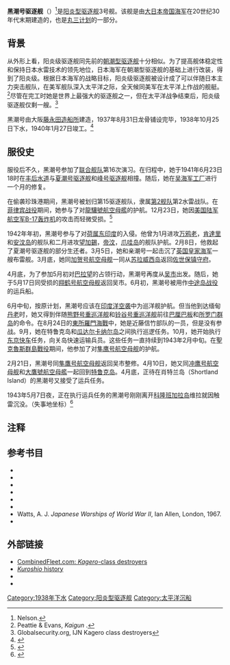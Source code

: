 {{軍艦模板
|圖片=[[File:IJN_DD_Kuroshio_1938_launching.jpg|300px]]
|照片說明= 正在下水的黑潮号
|圖片2= 
|照片說明2= 
|名稱= Kuroshio 
|艦種= [[驅逐艦|驅逐艦]]
|艦名= 
|擁有國= [[大日本帝國|大日本帝國]]
|艦級= [[陽炎型驅逐艦|陽炎型驅逐艦]]
|代號= 
|前型=
|次型=
|同型=
|數量= 
|製造= [[藤永田造船所|藤永田造船所]]
|下訂= 
|造價=  
|動工= 
|下水= 1938年10月28日
|服役= 1940年1月1日
|退役= 
|結局= 1943年5月8日沉没于所罗门海域西部
|除籍= 1943年6月23日
|狀態= 
|綽號=
|榮譽=
|排水= 2033 公噸
|標準= 
|基準= 
|滿載= 
|長度= 118.5 公尺
|闊度= 10.8 公尺
|吃水= 3.8 公尺
|極速= 35.5節
|鍋爐= 3 × Kampon水管鍋爐<br />2 × Kanpon脈衝渦輪機
|引擎= 
|燃料=
|出力= 52000馬力
|續航= 5000海里(18節時)
|乘員= 239
|裝甲= 
|裝備= (1939)<br/>• 6 × [[50倍径三年式127毫米炮|50倍径三年式127毫米炮]] <br />• 2 × [[九六式25毫米高射机炮|九六式25毫米高射机炮]]<br />• 8 × {{convert|24|in|mm|0|abbr=on}} [[鱼雷|鱼雷]]<br />• 18 [[深水炸彈|深水炸彈]]<br />• 2 x [[掃雷器|掃雷器]]
|射控裝置=
|偵搜設備=
|電戰系統=
|電子設備=
|飛行= 
|艦載機= 
|其它=
}}
'''黑潮号驱逐舰'''（{{lang|ja|黒潮}}）<ref>Nelson. </ref>是[[阳炎型驱逐舰|阳炎型驱逐舰]]3号舰。该舰是由[[大日本帝国海军|大日本帝国海军]]在20世纪30年代末期建造的，也是[[丸三计划|丸三计划]]的一部分。

== 背景 ==
从外形上看，阳炎级驱逐舰同先前的[[朝潮型驱逐舰|朝潮型驱逐舰]]十分相似。为了提高舰体稳定性和保持日本水雷技术的领先地位，日本海军在朝潮型驱逐舰的基础上进行改装，得到了阳炎级。根据日本海军的战略目标，阳炎级驱逐舰被设计成了可以伴随日本主力突击舰队，在美军舰队深入太平洋之际，全天候同美军在太平洋上作战的舰艇。<ref>Peattie & Evans, ''Kaigun'' .</ref>尽管在完工时她是世界上最强大的驱逐舰之一，但在太平洋战争结束后，阳炎级驱逐舰仅剩一艘。<ref>Globalsecurity.org, IJN Kagero class destroyers</ref>

黑潮号由大阪[[藤永田造船所|藤永田造船所]]建造，1937年8月31日龙骨铺设完毕，1938年10月25日下水，1940年1月27日竣工。<ref>{{Cite web|url=http://homepage2.nifty.com/nishidah/e/stc0427.htm|title=Asashio class 1st class destroyers|last=Nishidah|first=Hiroshi|year=2002|work=Materials of the Imperial Japanese Navy|publisher=|deadurl=yes|archiveurl=https://archive.is/20120721073917/http://homepage2.nifty.com/nishidah/e/stc0427.htm|archivedate=2012-07-21|accessdate=2016-07-04}}</ref>

== 服役史 ==
服役后不久，黑潮号参加了[[联合舰队|联合舰队]]第16次演习。在归程中，她于1941年6月23日18时在[[丰后水道|丰后水道]]与[[夏潮号驱逐舰|夏潮号驱逐舰]]和[[峰号驱逐舰|峰号驱逐舰]]相撞。随后，她在[[吴海军工厂|吴海军工厂]]进行一个月的修复。

在偷袭珍珠港期间，黑潮号被划归第15驱逐舰队，隶属[[第2艦隊_(日本海軍)|第2舰队]]第2水雷战队。在[[菲律宾战役|菲律宾战役]]期间，她参与了对[[龍驤號航空母艦|龍驤號航空母艦]]的护航。12月23日，她因[[美国陆军航空军|美国陆军航空军]][[B-17轰炸机|B-17轰炸机]]的攻击而轻微受损。<ref>{{Cite web|url=http://www.combinedfleet.com/kurosh_t.htm|title=IJN ''Kuroshio'': Tabular Record of Movement|author=Allyn D. Nevitt|date=|year=1998|month=|work=|publisher=combinedfleet.com|accessdate=2016-07-04|archive-date=2016-07-03|archive-url=https://web.archive.org/web/20160703020513/http://www.combinedfleet.com/kurosh_t.htm|dead-url=no}}</ref>

1942年年初，黑潮号参与了对[[荷属东印度|荷属东印度]]的入侵。他曾为1月进攻[[万鸦老|万鸦老]]，[[肯達里|肯達里]]和[[安汶岛|安汶岛]]的舰队和二月进攻[[望加錫|望加錫]]，[[帝汶|帝汶]]，[[爪哇岛|爪哇岛]]的舰队护航。2月8日，他救起了夏潮号驱逐舰的部分生还者。3月5日，她和亲潮号一起击沉了[[英国皇家海军|英国皇家海军]]一艘布雷舰。3月底，她同[[加贺号航空母舰|加贺号航空母舰]]一同从[[苏拉威西岛|苏拉威西岛]]返回[[佐世保镇守府|佐世保镇守府]]。

4月底，为了参加5月初对[[巴拉望|巴拉望]]的占领行动，黑潮号再度从[[吳市|吴市]]出发。随后，她于5月17日同受损的[[翔鹤号航空母舰|翔鹤号航空母舰]]返回吴市。6月初，黑潮号被用作[[中途岛战役|中途岛战役]]的运兵船。

6月中旬，按原计划，黑潮号应该在[[印度洋空袭|印度洋空袭]]中为巡洋舰护航。但当他到达缅甸[[丹老|丹老]]时，她又得到伴随[[熊野号重巡洋舰|熊野号重巡洋舰]]和[[铃谷号重巡洋舰|铃谷号重巡洋舰]]前往[[巴厘巴板|巴厘巴板]]和[[所罗门群岛|所罗门群岛]]的命令。在8月24日的[[東所羅門海戰|東所羅門海戰]]中，她是近藤信竹部队的一员，但是没有参战。9月，她在特鲁克岛和[[瓜达尔卡纳尔岛|瓜达尔卡纳尔岛]]之间执行巡逻任务。10月，她开始执行[[东京快车|东京快车]]任务，向关岛快速运输兵员。这些任务一直持续到1943年2月中旬。在[[聖克魯斯群島戰役|聖克魯斯群島戰役]]期间，他参加了对[[隼鹰号航空母舰|隼鹰号航空母舰]]的护航。

2月21日，黑潮号同[[隼鷹号航空母舰|隼鷹号航空母舰]]返回吴市整修。4月10日，她又同[[冲鹰号航空母舰|冲鹰号航空母舰]]和[[大鷹號航空母艦|大鷹號航空母艦]]一起回到[[特鲁克岛|特鲁克岛]]。4月底，正待在肖特兰岛（Shortland Island）的黑潮号又接受了运兵任务。

1943年5月7日夜，正在执行运兵任务的黑潮号刚刚离开[[科隆班加拉岛|科隆班加拉岛]]维拉就因触雷沉没。（失事地坐标{{Coord|08|08|S|156|55|E|display=inline,title}}）<ref>{{Cite book|title=Warship Losses of World War Two|last=Brown|first=David|publisher=Naval Institute Press|year=1990|isbn=1-55750-914-X}}</ref>

== 注释 ==
{{Reflist}}

== 参考书目 ==
* {{Cite book|title=Warship Losses of World War Two|last=Brown|first=David|publisher=Naval Institute Press|year=1990|isbn=1-55750-914-X}}
* {{Cite book|title=Death of a Navy: Japanese Naval Action in World War II|last=D'Albas|first=Andrieu|publisher=Devin-Adair Pub|year=1965|isbn=0-8159-5302-X}}
* {{Cite book|title=Kaigun: Strategy, Tactics, and Technology in the Imperial Japanese Navy, 1887-1941|last=Evans|first=David|publisher=US Naval Institute Press|year=1979|isbn=0-87021-192-7|location=}}
* {{Cite book|title=Conway's All the World's Fighting Ships 1922-1946|publisher=Conway Maritime Press|year=1980|isbn=0-85177-146-7|location=Grenwitch|editor=Roger Chesneau}}
* {{Cite book|title=The Fighting Ships of the Rising Sun: The Drama of the Imperial Japanese Navy, 1895–1945|last=Howarth|first=Stephen|publisher=Atheneum|year=1983|isbn=0-689-11402-8|location=}}
* {{Cite book|title=Warships of the Imperial Japanese Navy, 1869–1945|last=Jentsura|first=Hansgeorg|publisher=US Naval Institute Press|year=1976|isbn=0-87021-893-X}}
* Watts, A. J. ''Japanese Warships of World War II'', Ian Allen, London, 1967.
* {{Cite book|title=Destroyers of World War 2|last=Whitley|first=M. J.|publisher=Cassell Publishing|year=1988|isbn=1-85409-521-8}}

== 外部链接 ==
* [http://www.combinedfleet.com/kagero_c.htm CombinedFleet.com: ''Kagero''-class destroyers]{{Wayback|url=http://www.combinedfleet.com/kagero_c.htm |date=20160622011308 }}
* [http://www.combinedfleet.com/kurosh_t.htm ''Kuroshio'' history]{{Wayback|url=http://www.combinedfleet.com/kurosh_t.htm |date=20160703020513 }}
* {{Cite web|url=http://homepage2.nifty.com/nishidah/e/stc0428.htm|title=Materials of IJN: Kagero class destroyer|last=Nishida|first=Hiroshi|work=Imperial Japanese Navy|accessdate=2016-07-04|archive-date=2012-12-05|archive-url=https://archive.is/20121205031445/http://homepage2.nifty.com/nishidah/e/stc0428.htm|dead-url=yes}}
* {{Cite web|url=http://www.globalsecurity.org/military/world/japan/kagero-dd.htm|title=IJN Kagero class destroyers|last=Globalsecurity.org|first=|work=|accessdate=2016-07-04|archive-date=2016-04-13|archive-url=https://web.archive.org/web/20160413154656/http://www.globalsecurity.org/military/world/japan/kagero-dd.htm|dead-url=no}}

{{陽炎型驅逐艦}}

[[Category:1938年下水|Category:1938年下水]]
[[Category:阳炎型驱逐舰|Category:阳炎型驱逐舰]]
[[Category:太平洋沉船|Category:太平洋沉船]]